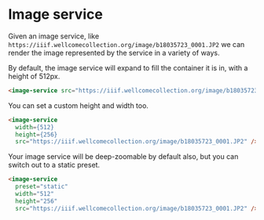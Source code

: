 
<Meta title="Web components/Image service"  />

# Image service

Given an image service, like `https://iiif.wellcomecollection.org/image/b18035723_0001.JP2` we can render the
image represented by the service in a variety of ways.

By default, the image service will expand to fill the container it is in, with a height of 512px.

<Story name="rendering simple image service">
  <image-service src="https://iiif.wellcomecollection.org/image/b18035723_0001.JP2" />
</Story>

```html
<image-service src="https://iiif.wellcomecollection.org/image/b18035723_0001.JP2" />
```

You can set a custom height and width too.

<Story name="custom height">
  <image-service
    width={512}
    height={256}
    src="https://iiif.wellcomecollection.org/image/b18035723_0001.JP2" />
</Story>

```html
<image-service
  width={512}
  height={256}
  src="https://iiif.wellcomecollection.org/image/b18035723_0001.JP2" />
```

Your image service will be deep-zoomable by default also, but you can switch out to a static preset.

<Story name="static preset">
  <image-service
    preset="static"
    width="512"
    height="256"
    src="https://iiif.wellcomecollection.org/image/b18035723_0001.JP2" />
</Story>

```html
<image-service
  preset="static"
  width="512"
  height="256"
  src="https://iiif.wellcomecollection.org/image/b18035723_0001.JP2" />
```
